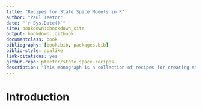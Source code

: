 ```yaml
--- 
title: "Recipes for State Space Models in R"
author: "Paul Teetor"
date: "`r Sys.Date()`"
site: bookdown::bookdown_site
output: bookdown::gitbook
documentclass: book
bibliography: [book.bib, packages.bib]
biblio-style: apalike
link-citations: yes
github-repo: pteetor/state-space-recipes
description: "This monograph is a collection of recipes for creating state-space models in R."
---
```


# Introduction
